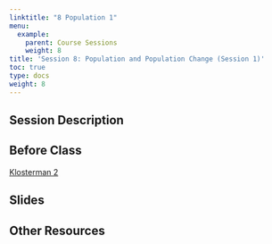 ```yaml
---
linktitle: "8 Population 1"
menu:
  example:
    parent: Course Sessions
    weight: 8
title: 'Session 8: Population and Population Change (Session 1)'
toc: true
type: docs
weight: 8
---
```


## Session Description

## Before Class

[Klosterman 2](https://uofi.box.com/s/ysc0fi5fn3on0342v758viggd355m04v)

## Slides

## Other Resources
